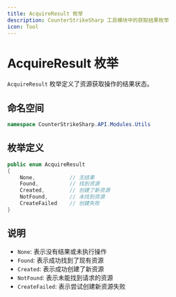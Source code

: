 ```yaml
---
title: AcquireResult 枚举
description: CounterStrikeSharp 工具模块中的获取结果枚举
icon: Tool
---
```


# AcquireResult 枚举

`AcquireResult` 枚举定义了资源获取操作的结果状态。

## 命名空间

```csharp
namespace CounterStrikeSharp.API.Modules.Utils
```

## 枚举定义

```csharp
public enum AcquireResult
{
    None,           // 无结果
    Found,          // 找到资源
    Created,        // 创建了新资源
    NotFound,       // 未找到资源
    CreateFailed    // 创建失败
}
```

## 说明

- `None`: 表示没有结果或未执行操作
- `Found`: 表示成功找到了现有资源
- `Created`: 表示成功创建了新资源
- `NotFound`: 表示未能找到请求的资源
- `CreateFailed`: 表示尝试创建新资源失败 